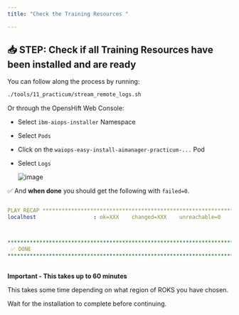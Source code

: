```yaml
---
title: "Check the Training Resources "

---
```




## 📥 STEP: Check if all Training Resources have been installed and are ready



You can follow along the process by running:
	
```bash
./tools/11_practicum/stream_remote_logs.sh                                                 
```

Or through the OpensHift Web Console:

* Select `ibm-aiops-installer` Namespace
* Select `Pods`
* Click on the `waiops-easy-install-aimanager-practicum-...` Pod
* Select `Logs`

	![image](./../images/06_fzth_aimanager_load.png)

✅ And **when done** you should get the following with `failed=0`.

```yaml

PLAY RECAP *********************************************************************
localhost                  : ok=XXX    changed=XXX    unreachable=0    failed=0    skipped=XXX    rescued=0    ignored=0



*****************************************************************************************************************************
 ✅ DONE
*****************************************************************************************************************************
                                                
```


<InlineNotification kind="error">

**Important - This takes up to 60 minutes**

This takes some time depending on what region of ROKS you have chosen.

Wait for the installation to complete before continuing. 


</InlineNotification>
